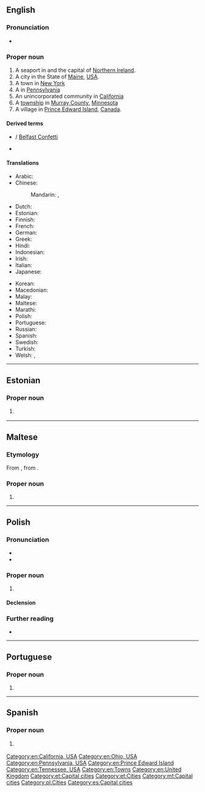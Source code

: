 ==English==
{{wikipedia}}

===Pronunciation===
* {{a|UK}} {{IPA|/ˈbɛl.fæst/|/ˈbɛl.fɑːst/|lang=en}}

===Proper noun===
{{en-proper noun}}

# A seaport in and the capital of [[Northern Ireland]].
# A city in the State of [[Maine]], [[USA]].
# A town in [[New York]]
# A {{w|census-designated place}} in [[Pennsylvania]]
# An unincorporated community in [[California]]
# A [[township]] in [[Murray County]], [[Minnesota]]
# A village in [[Prince Edward Island]], [[Canada]].

====Derived terms====
* {{l|en|Belfast confetti}} / [[Belfast Confetti]]
* {{l|en|Belfast sink}}

====Translations====
{{trans-top|capital of Northern Ireland}}
* Arabic: {{t|ar|بِلْفَاسْت|m}}
* Chinese:
*: Mandarin: {{t+|cmn|貝爾法斯特|sc=Hani}}, {{t+|cmn|贝尔法斯特|tr=Bèi'ěrfǎsītè|sc=Hani}}
* Dutch: {{t|nl|Belfast}}
* Estonian: {{t|et|Belfast}}
* Finnish: {{t+|fi|Belfast}}
* French: {{t+|fr|Belfast|m}}
* German: {{t+|de|Belfast|n}}
* Greek: {{t|el|Μπέλφαστ|m|sc=Grek}}
* Hindi: {{t|hi|बेलफ़ास्ट}}
* Indonesian: {{t|id|Belfast}}
* Irish: {{t|ga|Béal Feirste|m}}
* Italian: {{t|it|Belfast|f}}
* Japanese: {{t|ja|ベルファスト|tr=Berufasuto|sc=Jpan}}
{{trans-mid}}
* Korean: {{t+|ko|벨파스트|tr=Belpaseuteu|sc=Kore}}
* Macedonian: {{t|mk|Белфаст|m}}
* Malay: {{t|ms|Belfast}}
* Maltese: {{t|mt|Belfast}}
* Marathi: {{t|mr|बेल्फास्ट|n|tr=belfāsṭa|sc=Deva}}
* Polish: {{t+|pl|Belfast|m}}
* Portuguese: {{t+|pt|Belfast}}
* Russian: {{t+|ru|Бе́лфаст|m}}
* Spanish: {{t+|es|Belfast}}
* Swedish: {{t|sv|Belfast}}
* Turkish: {{t|tr|Belfast}}
* Welsh: {{t|cy|Belffast|m}}, {{t|cy|Melfast|f}}
{{trans-bottom}}

{{topics|en|Cities in Maine, USA|Cities in Northern Ireland|Towns in New York}}

{{topics|en|Minnesota, USA}}

[[Category:en:California, USA]]
[[Category:en:Ohio, USA]]
[[Category:en:Pennsylvania, USA]]
[[Category:en:Prince Edward Island]]
[[Category:en:Tennessee, USA]]
[[Category:en:Towns]]
[[Category:en:United Kingdom]]

----

==Estonian==

===Proper noun===
{{head|et|proper noun}}

# {{l|en|Belfast}} {{gloss|capital of [[Northern Ireland]]}}

[[Category:et:Capital cities]]
[[Category:et:Cities]]

----

==Maltese==

===Etymology===
From {{etyl|en|mt}} {{m|en|Belfast}}, from {{etyl|ga|mt}}.

===Proper noun===
{{head|mt|proper noun|g=m}}

# {{l|en|Belfast}}

[[Category:mt:Capital cities]]

----

==Polish==
{{wikipedia|lang=pl}}

===Pronunciation===
* {{pl-IPA}}
* {{audio|Pl-Belfast.ogg|audio|lang=pl}}

===Proper noun===
{{head|pl|proper noun|g=m}}

# {{l|en|Belfast}} {{gloss|capital of Northern Ireland}}

====Declension====
{{pl-decl-noun-sing|Belfast|Belfastu|Belfastowi|Belfast|Belfastem|Belfaście|Belfaście}}

===Further reading===
* {{R:PWN}}

[[Category:pl:Cities]]

----

==Portuguese==

===Proper noun===
{{pt-proper noun|f}}

# {{place|pt|capital city|c/Northern Ireland|t1=Belfast}}

----

==Spanish==
{{wikipedia|lang=es}}

===Proper noun===
{{es-proper noun}}

# {{l|en|Belfast}} {{gloss|capital of Northern Ireland}}

[[Category:es:Capital cities]]